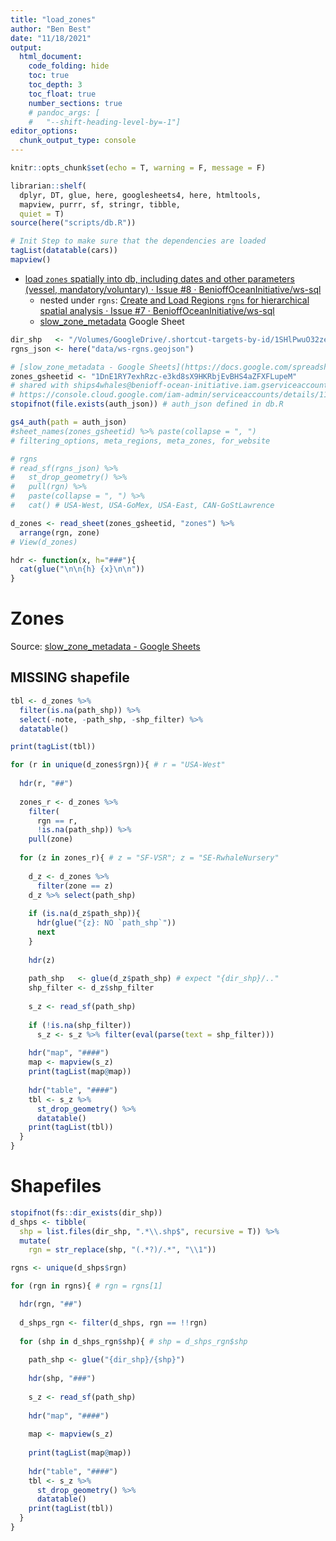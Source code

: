 ```yaml
---
title: "load_zones"
author: "Ben Best"
date: "11/18/2021"
output:
  html_document:
    code_folding: hide
    toc: true
    toc_depth: 3
    toc_float: true
    number_sections: true
    # pandoc_args: [
    #   "--shift-heading-level-by=-1"]
editor_options: 
  chunk_output_type: console
---
```


```r
knitr::opts_chunk$set(echo = T, warning = F, message = F)
```

```r
librarian::shelf(
  dplyr, DT, glue, here, googlesheets4, here, htmltools, 
  mapview, purrr, sf, stringr, tibble,
  quiet = T)
source(here("scripts/db.R"))
```

```r
# Init Step to make sure that the dependencies are loaded
tagList(datatable(cars))
mapview()
```

* [load `zones` spatially into db, including dates and other parameters (vessel, mandatory/voluntary) · Issue #8 · BenioffOceanInitiative/ws-sql](https://github.com/BenioffOceanInitiative/ws-sql/issues/8)
  - nested under `rgns`: [Create and Load Regions `rgns` for hierarchical spatial analysis · Issue #7 · BenioffOceanInitiative/ws-sql](https://github.com/BenioffOceanInitiative/ws-sql/issues/7)
  - [slow_zone_metadata](https://docs.google.com/spreadsheets/d/1DnE1RY7exhRzc-e3kd8sX9HKRbjEvBHS4aZFXFLupeM/edit#gid=0) Google Sheet
  

```r
dir_shp   <- "/Volumes/GoogleDrive/.shortcut-targets-by-id/1SHlPwuO32zevQ6W9ZHb-CQLigiXRFeDY/AIS Ship Report Cards/Data/zones_shp"
rgns_json <- here("data/ws-rgns.geojson")

# [slow_zone_metadata - Google Sheets](https://docs.google.com/spreadsheets/d/1DnE1RY7exhRzc-e3kd8sX9HKRbjEvBHS4aZFXFLupeM/edit#gid=0)
zones_gsheetid <- "1DnE1RY7exhRzc-e3kd8sX9HKRbjEvBHS4aZFXFLupeM"
# shared with ships4whales@benioff-ocean-initiative.iam.gserviceaccount.com
# https://console.cloud.google.com/iam-admin/serviceaccounts/details/114569616080626900590;edit=true?previousPage=%2Fapis%2Fcredentials%3Fproject%3Dbenioff-ocean-initiative%26authuser%3D1&authuser=1&project=benioff-ocean-initiative
stopifnot(file.exists(auth_json)) # auth_json defined in db.R

gs4_auth(path = auth_json)
#sheet_names(zones_gsheetid) %>% paste(collapse = ", ")
# filtering_options, meta_regions, meta_zones, for_website

# rgns
# read_sf(rgns_json) %>% 
#   st_drop_geometry() %>% 
#   pull(rgn) %>% 
#   paste(collapse = ", ") %>% 
#   cat() # USA-West, USA-GoMex, USA-East, CAN-GoStLawrence

d_zones <- read_sheet(zones_gsheetid, "zones") %>% 
  arrange(rgn, zone) 
# View(d_zones)

hdr <- function(x, h="###"){
  cat(glue("\n\n{h} {x}\n\n"))
}
```

# Zones

Source: [slow_zone_metadata - Google Sheets](https://docs.google.com/spreadsheets/d/1DnE1RY7exhRzc-e3kd8sX9HKRbjEvBHS4aZFXFLupeM/edit#gid=0)

## MISSING shapefile

```r
tbl <- d_zones %>% 
  filter(is.na(path_shp)) %>% 
  select(-note, -path_shp, -shp_filter) %>% 
  datatable()

print(tagList(tbl))
```

```r
for (r in unique(d_zones$rgn)){ # r = "USA-West"
  
  hdr(r, "##")
  
  zones_r <- d_zones %>% 
    filter(
      rgn == r,
      !is.na(path_shp)) %>% 
    pull(zone)
  
  for (z in zones_r){ # z = "SF-VSR"; z = "SE-RwhaleNursery"
    
    d_z <- d_zones %>% 
      filter(zone == z)
    d_z %>% select(path_shp)
    
    if (is.na(d_z$path_shp)){
      hdr(glue("{z}: NO `path_shp`"))
      next
    } 
    
    hdr(z)
  
    path_shp   <- glue(d_z$path_shp) # expect "{dir_shp}/.."
    shp_filter <- d_z$shp_filter
    
    s_z <- read_sf(path_shp)
    
    if (!is.na(shp_filter))
      s_z <- s_z %>% filter(eval(parse(text = shp_filter)))
    
    hdr("map", "####")
    map <- mapview(s_z)
    print(tagList(map@map))
    
    hdr("table", "####")
    tbl <- s_z %>% 
      st_drop_geometry() %>% 
      datatable()
    print(tagList(tbl))
  }
}
```

# Shapefiles

```r
stopifnot(fs::dir_exists(dir_shp))
d_shps <- tibble(
  shp = list.files(dir_shp, ".*\\.shp$", recursive = T)) %>% 
  mutate(
    rgn = str_replace(shp, "(.*?)/.*", "\\1"))

rgns <- unique(d_shps$rgn)

for (rgn in rgns){ # rgn = rgns[1]

  hdr(rgn, "##")
  
  d_shps_rgn <- filter(d_shps, rgn == !!rgn)
  
  for (shp in d_shps_rgn$shp){ # shp = d_shps_rgn$shp
    
    path_shp <- glue("{dir_shp}/{shp}")
    
    hdr(shp, "###")
    
    s_z <- read_sf(path_shp)
    
    hdr("map", "####")
    
    map <- mapview(s_z)
    
    print(tagList(map@map))
    
    hdr("table", "####")
    tbl <- s_z %>% 
      st_drop_geometry() %>% 
      datatable()
    print(tagList(tbl))
  }
}
```

